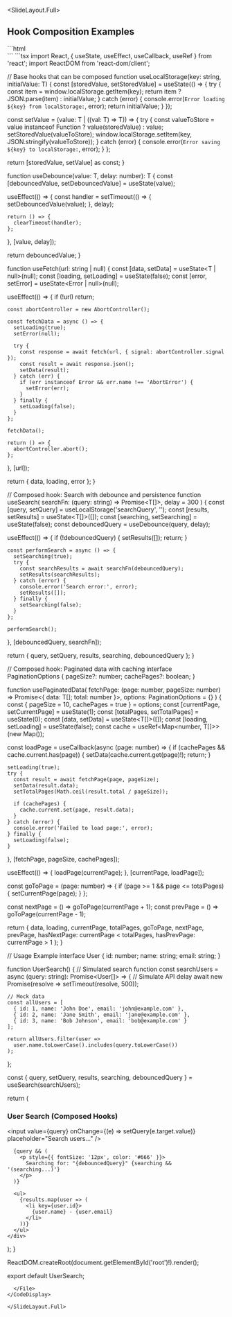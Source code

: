 
<SlideLayout.Full>
## Hook Composition Examples

<CodeDisplay>
  <File name="index.html">
```html
<!DOCTYPE html>
<html lang="en">
<head>
    <meta charset="UTF-8">
    <meta name="viewport" content="width=device-width, initial-scale=1.0">
    <title>Hook Composition Example</title>
</head>
<body>
    <div id="root"></div>
    <script type="module" src="./App.tsx"></script>
</body>
</html>
```
  </File>
  <File name="App.tsx">
```tsx
import React, { useState, useEffect, useCallback, useRef } from 'react';
import ReactDOM from 'react-dom/client';

// Base hooks that can be composed
function useLocalStorage<T>(key: string, initialValue: T) {
  const [storedValue, setStoredValue] = useState<T>(() => {
    try {
      const item = window.localStorage.getItem(key);
      return item ? JSON.parse(item) : initialValue;
    } catch (error) {
      console.error(`Error loading ${key} from localStorage:`, error);
      return initialValue;
    }
  });

  const setValue = (value: T | ((val: T) => T)) => {
    try {
      const valueToStore = value instanceof Function ? value(storedValue) : value;
      setStoredValue(valueToStore);
      window.localStorage.setItem(key, JSON.stringify(valueToStore));
    } catch (error) {
      console.error(`Error saving ${key} to localStorage:`, error);
    }
  };

  return [storedValue, setValue] as const;
}

function useDebounce<T>(value: T, delay: number): T {
  const [debouncedValue, setDebouncedValue] = useState<T>(value);

  useEffect(() => {
    const handler = setTimeout(() => {
      setDebouncedValue(value);
    }, delay);

    return () => {
      clearTimeout(handler);
    };
  }, [value, delay]);

  return debouncedValue;
}

function useFetch<T>(url: string | null) {
  const [data, setData] = useState<T | null>(null);
  const [loading, setLoading] = useState(false);
  const [error, setError] = useState<Error | null>(null);

  useEffect(() => {
    if (!url) return;

    const abortController = new AbortController();

    const fetchData = async () => {
      setLoading(true);
      setError(null);
      
      try {
        const response = await fetch(url, { signal: abortController.signal });
        const result = await response.json();
        setData(result);
      } catch (err) {
        if (err instanceof Error && err.name !== 'AbortError') {
          setError(err);
        }
      } finally {
        setLoading(false);
      }
    };

    fetchData();

    return () => {
      abortController.abort();
    };
  }, [url]);

  return { data, loading, error };
}

// Composed hook: Search with debounce and persistence
function useSearch<T>(
  searchFn: (query: string) => Promise<T[]>,
  delay = 300
) {
  const [query, setQuery] = useLocalStorage('searchQuery', '');
  const [results, setResults] = useState<T[]>([]);
  const [searching, setSearching] = useState(false);
  const debouncedQuery = useDebounce(query, delay);

  useEffect(() => {
    if (!debouncedQuery) {
      setResults([]);
      return;
    }

    const performSearch = async () => {
      setSearching(true);
      try {
        const searchResults = await searchFn(debouncedQuery);
        setResults(searchResults);
      } catch (error) {
        console.error('Search error:', error);
        setResults([]);
      } finally {
        setSearching(false);
      }
    };

    performSearch();
  }, [debouncedQuery, searchFn]);

  return {
    query,
    setQuery,
    results,
    searching,
    debouncedQuery
  };
}

// Composed hook: Paginated data with caching
interface PaginationOptions {
  pageSize?: number;
  cachePages?: boolean;
}

function usePaginatedData<T>(
  fetchPage: (page: number, pageSize: number) => Promise<{ data: T[]; total: number }>,
  options: PaginationOptions = {}
) {
  const { pageSize = 10, cachePages = true } = options;
  const [currentPage, setCurrentPage] = useState(1);
  const [totalPages, setTotalPages] = useState(0);
  const [data, setData] = useState<T[]>([]);
  const [loading, setLoading] = useState(false);
  const cache = useRef<Map<number, T[]>>(new Map());

  const loadPage = useCallback(async (page: number) => {
    if (cachePages && cache.current.has(page)) {
      setData(cache.current.get(page)!);
      return;
    }

    setLoading(true);
    try {
      const result = await fetchPage(page, pageSize);
      setData(result.data);
      setTotalPages(Math.ceil(result.total / pageSize));
      
      if (cachePages) {
        cache.current.set(page, result.data);
      }
    } catch (error) {
      console.error('Failed to load page:', error);
    } finally {
      setLoading(false);
    }
  }, [fetchPage, pageSize, cachePages]);

  useEffect(() => {
    loadPage(currentPage);
  }, [currentPage, loadPage]);

  const goToPage = (page: number) => {
    if (page >= 1 && page <= totalPages) {
      setCurrentPage(page);
    }
  };

  const nextPage = () => goToPage(currentPage + 1);
  const prevPage = () => goToPage(currentPage - 1);

  return {
    data,
    loading,
    currentPage,
    totalPages,
    goToPage,
    nextPage,
    prevPage,
    hasNextPage: currentPage < totalPages,
    hasPrevPage: currentPage > 1
  };
}

// Usage Example
interface User {
  id: number;
  name: string;
  email: string;
}

function UserSearch() {
  // Simulated search function
  const searchUsers = async (query: string): Promise<User[]> => {
    // Simulate API delay
    await new Promise(resolve => setTimeout(resolve, 500));
    
    // Mock data
    const allUsers = [
      { id: 1, name: 'John Doe', email: 'john@example.com' },
      { id: 2, name: 'Jane Smith', email: 'jane@example.com' },
      { id: 3, name: 'Bob Johnson', email: 'bob@example.com' }
    ];
    
    return allUsers.filter(user => 
      user.name.toLowerCase().includes(query.toLowerCase())
    );
  };

  const { query, setQuery, results, searching, debouncedQuery } = useSearch(searchUsers);

  return (
    <div>
      <h3>User Search (Composed Hooks)</h3>
      <input
        value={query}
        onChange={(e) => setQuery(e.target.value)}
        placeholder="Search users..."
      />
      
      {query && (
        <p style={{ fontSize: '12px', color: '#666' }}>
          Searching for: "{debouncedQuery}" {searching && '(searching...)'}
        </p>
      )}
      
      <ul>
        {results.map(user => (
          <li key={user.id}>
            {user.name} - {user.email}
          </li>
        ))}
      </ul>
    </div>
  );
}

ReactDOM.createRoot(document.getElementById('root')!).render(<UserSearch />);

export default UserSearch;
```
  </File>
</CodeDisplay>

</SlideLayout.Full>